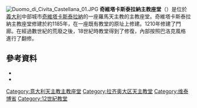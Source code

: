 [[File:Duomo_di_Civita_Castellana_01.JPG|thumb]]
'''奇維塔卡斯泰拉納主教座堂'''（{{lang-it|Cattedrale di Santa Maria Maggiore}}）是位於[[義大利|義大利]]中部城市[[奇維塔卡斯泰拉納|奇維塔卡斯泰拉納]]的一座羅馬天主教的主教座堂。奇維塔卡斯泰拉納主教座堂修建於約1185年，在一座既有教堂的原址上修建。1210年修建了門廊。在經過數世紀的荒廢之後，18世紀時教堂得到了修復，內部按照巴洛克風格進行了翻修。
==參考資料==
*{{cite book|last=Rossi|first= P. |title=Civita Castellana e le chiese medievali del suo territorio|location= Rome|year= 1986}}
*{{cite book|last=Cardinali|first= A.|title= Cenni storici della chiesa cattedrale di Civita Castellana|location= Rome|year=1935}}
{{coord|42|17|14.5|N|12|24|38.2|E|source:itwiki_type:landmark_region:IT|display=title}}
{{Landmarks of Lazio}}

[[Category:意大利天主教主教座堂|Category:意大利天主教主教座堂]]
[[Category:拉齐奥大区天主教堂|Category:拉齐奥大区天主教堂]]
[[Category:维泰博省|Category:维泰博省]]
[[Category:12世紀教堂|Category:12世紀教堂]]